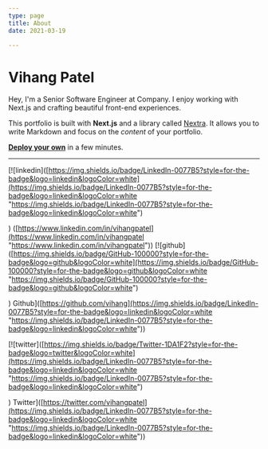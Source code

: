 ```yaml
---
type: page
title: About
date: 2021-03-19

---
```

# Vihang Patel

Hey, I'm a Senior Software Engineer at Company. I enjoy working with Next.js and crafting beautiful front-end experiences.

This portfolio is built with **Next.js** and a library called [Nextra](https://nextra.vercel.app/). It allows you to write Markdown and focus on the _content_ of your portfolio.

[**Deploy your own**](https://vercel.com/new/git/external?repository-url=https://github.com/vercel-solutions/nextjs-portfolio-starter&project-name=portfolio&repository-name=portfolio) in a few minutes.

***

\[!\[linkedin\]([https://img.shields.io/badge/LinkedIn-0077B5?style=for-the-badge&logo=linkedin&logoColor=white](https://img.shields.io/badge/LinkedIn-0077B5?style=for-the-badge&logo=linkedin&logoColor=white "https://img.shields.io/badge/LinkedIn-0077B5?style=for-the-badge&logo=linkedin&logoColor=white")

) ([https://www.linkedin.com/in/vihangpatel](https://www.linkedin.com/in/vihangpatel "https://www.linkedin.com/in/vihangpatel")) \[!\[github\]([https://img.shields.io/badge/GitHub-100000?style=for-the-badge&logo=github&logoColor=white](https://img.shields.io/badge/GitHub-100000?style=for-the-badge&logo=github&logoColor=white "https://img.shields.io/badge/GitHub-100000?style=for-the-badge&logo=github&logoColor=white")

) Github\]([https://github.com/vihang](https://img.shields.io/badge/LinkedIn-0077B5?style=for-the-badge&logo=linkedin&logoColor=white "https://img.shields.io/badge/LinkedIn-0077B5?style=for-the-badge&logo=linkedin&logoColor=white"))

\[!\[twitter\]([https://img.shields.io/badge/Twitter-1DA1F2?style=for-the-badge&logo=twitter&logoColor=white](https://img.shields.io/badge/LinkedIn-0077B5?style=for-the-badge&logo=linkedin&logoColor=white "https://img.shields.io/badge/LinkedIn-0077B5?style=for-the-badge&logo=linkedin&logoColor=white")

) Twitter\]([https://twitter.com/vihangpatel](https://img.shields.io/badge/LinkedIn-0077B5?style=for-the-badge&logo=linkedin&logoColor=white "https://img.shields.io/badge/LinkedIn-0077B5?style=for-the-badge&logo=linkedin&logoColor=white"))